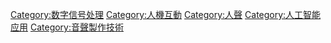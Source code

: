 {{Commons category|Voice technology}}

[[Category:数字信号处理|Category:数字信号处理]]
[[Category:人機互動|Category:人機互動]]
[[Category:人聲|Category:人聲]]
[[Category:人工智能应用|Category:人工智能应用]]
[[Category:音聲製作技術|Category:音聲製作技術]]